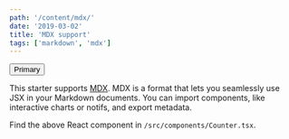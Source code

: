 ```yaml
---
path: '/content/mdx/'
date: '2019-03-02'
title: 'MDX support'
tags: ['markdown', 'mdx']
---
```



<Counter />
<Hello name="Tim" />
<Button variant="contained" color="primary">
  Primary
</Button>
<BadgeVisibility />


This starter supports [MDX](https://mdxjs.com). MDX is a format that lets you
seamlessly use JSX in your Markdown documents. You can import components, like
interactive charts or notifs, and export metadata.

<Counter />

Find the above React component in `/src/components/Counter.tsx`.

